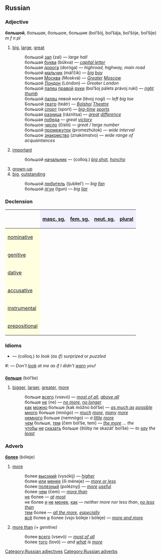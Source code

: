 ==Russian==

===Adjective===
'''большой''', большая, большое, большие (bol’šój, bol’šája, bol’šóje, bol’šíje) ''m'' ''f'' ''n'' ''pl''
# [[big]], [[large]], [[great]]
#: большой [[зал]] (zal) — ''large hall''
#: большая [[буква]] (búkva) — ''[[capital letter]]''
#: большая [[дорога]] (doróga) — ''highroad, highway, main road''
#: большой [[мальчик]] (mál’čik) — ''[[big]] [[boy]]''
#: большая [[Москва]] (Moskvá) — ''[[Greater]] [[Moscow]]''
#: большой [[Лондон]] (Lóndon) — ''Greater London''
#: большой [[палец]] [[правый|правой]] [[рука|руки]] (bol’šoj pálets právoj rukí) — ''[[right]] [[thumb]]''
#: большой [[палец]] левой ноги (lévoj nogí) — ''left big toe''
#: Большой [[театр]] (teátr) — ''[[Bolshoi]] [[Theatre]]''
#: большой [[спорт]] (sport) — ''[[big-time]] [[sport]]s''
#: большая [[разница]] (ráznitsa) — ''[[great]] [[difference]]''
#: большая [[победа]] — ''great [[victory]]''
#: большое [[число]] (čisló) — ''great / large number''
#: большой [[промежуток]] (promezhútok) — ''wide interval''
#: большое [[знакомство]] (znakómstvo) — ''wide range of acquaintances''
# [[important]]
#: большой [[начальник]] — (colloq.) ''[[big shot]], [[honcho]]''
# [[grown-up]]
# [[big]], [[outstanding]]
#: большой [[любитель]] (ljubítel’) — ''big [[fan#English|fan]]''
#: большой [[лгун]] (lgun) — ''big [[liar#English|liar]]''

===Declension===
{| border="1" cellpadding="4" cellspacing="0"
!
! style="background-color: #EFEFFF" align="center"|[[masculine|masc. sg.]]
! style="background-color: #EFEFFF" align="center"|[[feminine|fem. sg.]]
! style="background-color: #EFEFFF" align="center"|[[neuter|neut. sg.]]
! style="background-color: #EFEFFF" align="center"|[[plural]]
|-
! style="background-color: #FFFFE0" align="left"|[[nominative case|nominative]]
| align="center"|{{Unicode|большо́й}}
| align="center"|{{Unicode|больша́я}}
| align="center"|{{Unicode|большо́е}}
| align="center"|{{Unicode|больши́е}}
|-
! style="background-color: #FFFFE0" align="left"|[[genitive case|genitive]]
| align="center"|{{Unicode|большо́го}}
| align="center"|{{Unicode|большо́й}}
| align="center"|{{Unicode|большо́го}}
| align="center"|{{Unicode|больши́х}}
|-
! style="background-color: #FFFFE0" align="left"|[[dative case|dative]]
| align="center"|{{Unicode|большо́му}}
| align="center"|{{Unicode|большо́й}}
| align="center"|{{Unicode|большо́му}}
| align="center"|{{Unicode|больши́м}}
|-
! style="background-color: #FFFFE0" align="left"|[[accusative case|accusative]]
| align="center"|{{Unicode|большо́й,-о́го}}
| align="center"|{{Unicode|большу́ю}}
| align="center"|{{Unicode|большо́е}}
| align="center"|{{Unicode|больши́е,-и́х}}
|-
! style="background-color: #FFFFE0" align="left"|[[instrumental case|instrumental]]
| align="center"|{{Unicode|больши́м}}
| align="center"|{{Unicode|большо́й, -о́ю}}
| align="center"|{{Unicode|больши́м}}
| align="center"|{{Unicode|больши́ми}}
|-
! style="background-color: #FFFFE0" align="left"|[[prepositional case|prepositional]]
| align="center"|{{Unicode|о большо́м}}
| align="center"|{{Unicode|о большо́й}}
| align="center"|{{Unicode|о большо́м}}
| align="center"|{{Unicode|о больши́х}}
|}

===Idioms===
* {{RUchar|[[делать|де́лать]] больши́е [[глаз|глаза́]]}} — (colloq.) ''to look (as if) surprized'' or ''puzzled''
#: {{RUchar|[[не#Russian|Не]] [[делать|де́лай]] больши́е [[глаз|глаза́]]!  [[я#Russian|Я]] [[ты|тебя́]] [[предупреждать|предупрежда́л]].}} — ''Don't [[look]] at me as if I didn't [[warn]] you!''

==={{compar}}=== <!-- This should be moved to a separate entry, right?-->
'''[[больше]]''' (ból’še)

# [[big|bigger]], [[large|larger]], [[greater]], [[more]]
#: больше [[всего]] (vsevó) — ''[[most of all]]'', ''[[above all]]''
#: больше [[не]] (ne) — ''[[no more]]'', ''[[no longer]]''
#: [[как]] [[можно]] больше (kak móžno ból’še) — ''[[as much as]] [[possible]]''
#: [[много]] больше (mnógo) — ''[[much]] [[more]]'', ''[[many]] [[more]]''
#: [[немного]] больше (nemnógo) — ''a [[little]] [[more]]''
#: [[что|чем]] больше, [[тот|тем]] (čem ból’še, tem) — ''[[the more]] ... the''
#: [[чтобы]] [[не]] [[говорить|сказать]] больше (štóby ne skazát’ bol’še) — ''to [[say]] the [[least]]''

===Adverb=== <!-- This should be moved to a separate entry, right?-->
'''[[более]]''' (bóleje)

# [[more]]
#: более [[высокий]] (vysókij) — ''[[higher]]''
#: более [[или]] [[менее]] (íli méneje) — ''[[more or less]]''
#: более [[полезный]] (poléznyj) — ''[[more]] [[useful]]''
#: более [[что|чем]] (čem) — ''[[more than]]''
#: [[не]] более — ''[[at]] [[most]]''
#: не более [[и]] [[не]] [[менее]], [[как]] — ''neither more nor less than'', ''[[no less than]]''
#: [[тот|тем]] более — ''[[all the more]]'', ''[[especially]]''
#: [[весь|всё]] более [[и]] более (vsjo bóleje i bóleje) — ''[[more and more]]''
# [[more than]] ''(+ genitive)''
#: более [[всего]] (vsevó) — ''[[most of all]]''
#: более [[тот|того]] (tovó) — ''and [[what]] is [[more]]''

[[Category:Russian adjectives]]
[[Category:Russian adverbs]]
